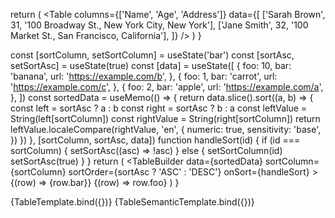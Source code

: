 
<Meta title='Components/Tables' component={Table} />

  return (
    <Table
      columns={['Name', 'Age', 'Address']}
      data={[
        ['Sarah Brown', 31, '100 Broadway St., New York City, New York'],
        ['Jane Smith', 32, '100 Market St., San Francisco, California'],
      ]}
    />
  )
}

  const [sortColumn, setSortColumn] = useState('bar')
  const [sortAsc, setSortAsc] = useState(true)
  const [data] = useState([
    {
      foo: 10,
      bar: 'banana',
      url: 'https://example.com/b',
    },
    {
      foo: 1,
      bar: 'carrot',
      url: 'https://example.com/c',
    },
    {
      foo: 2,
      bar: 'apple',
      url: 'https://example.com/a',
    },
  ])
  const sortedData = useMemo(() => {
    return data.slice().sort((a, b) => {
      const left = sortAsc ? a : b
      const right = sortAsc ? b : a
      const leftValue = String(left[sortColumn])
      const rightValue = String(right[sortColumn])
      return leftValue.localeCompare(rightValue, 'en', {
        numeric: true,
        sensitivity: 'base',
      })
    })
  }, [sortColumn, sortAsc, data])
  function handleSort(id) {
    if (id === sortColumn) {
      setSortAsc((asc) => !asc)
    } else {
      setSortColumn(id)
      setSortAsc(true)
    }
  }
  return (
    <TableBuilder
      data={sortedData}
      sortColumn={sortColumn}
      sortOrder={sortAsc ? 'ASC' : 'DESC'}
      onSort={handleSort}
    >
      <TableBuilderColumn id='bar' header='Produce' sortable>
        {(row) => <Link href={row.url}>{row.bar}</Link>}
      </TableBuilderColumn>
      <TableBuilderColumn id='foo' header='Quantity' numeric sortable>
        {(row) => row.foo}
      </TableBuilderColumn>
    </TableBuilder>
  )
}

<Canvas withToolbar>
  <Story name='Table'>{TableTemplate.bind({})}</Story>
  <Story name='TableSemantic'>{TableSemanticTemplate.bind({})}</Story>
</Canvas>
